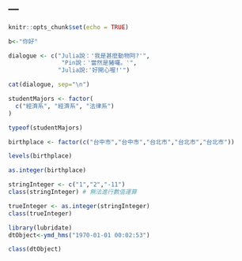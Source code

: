 ---
---

```r
knitr::opts_chunk$set(echo = TRUE)
```
```r
b<-"你好"
```

```r
dialogue <- c("Julia說：'我是甚麼動物阿?'",
               "Pin說：'當然是豬囉。'",
              "Julia說:'好開心喔!'")

cat(dialogue, sep="\n")

```

```r
studentMajors <- factor(
  c("經濟系", "經濟系", "法律系")
)
```

```r
typeof(studentMajors)
```

```r
birthplace <- factor(c("台中市","台中市","台北市","台北市","台北市"))
```

```r
levels(birthplace)
```

```r
as.integer(birthplace)
```

```r
stringInteger <- c("1","2","-11")
class(stringInteger) # 無法進行數值運算
```

```r
trueInteger <- as.integer(stringInteger)
class(trueInteger)
```

```r
library(lubridate)
dtObject<-ymd_hms("1970-01-01 00:02:53")
```

```r
class(dtObject)
```

